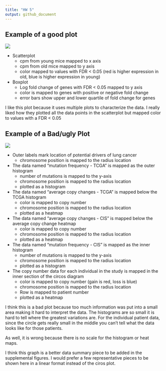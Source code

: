 ```yaml
---
title: "HW 5"
output: github_document
---
```



## Example of a good plot

![](images/goodPlot.png)

* Scatterplot
  * cpm from young mice mapped to x axis
  * cpm from old mice mapped to y axis
  * color mapped to values with FDR < 0.05 (red is higher expression in old, blue is higher expression in young)

* Boxplot 
  * Log fold change of genes with FDR < 0.05 mapped to y axis
  * color is mapped to genes with positive or negative fold change
  * error bars show upper and lower quartile of fold change for genes

I like this plot because it uses multiple plots to characterize the data. I really liked how they plotted all the data points in the scatterplot but mapped color to values with a FDR < 0.05


## Example of a Bad/ugly Plot

![](images/uglyPlot.png)

* Outer labels mark location of potential drivers of lung cancer
  * chromosome position is mapped to the radius location
* The data named "mutation frequency - TCGA " is mapped as the outer histogram
  * number of mutations is mapped to the y-axis
  * chromosome position is mapped to the radius location
  * plotted as a histogram
* The data named "average copy changes - TCGA" is mapped below the TCGA histogram
  * color is mapped to copy number
  * chromosome position is mapped to the radius location
  * plotted as a heatmap
* The data named "average copy changes - CIS" is mapped below the average copy change heatmap
  * color is mapped to copy number
  * chromosome position is mapped to the radius location
  * plotted as a heatmap
* The data named "mutation frequency - CIS" is mapped as the inner histogram
  * number of mutations is mapped to the y-axis
  * chromosome position is mapped to the radius location
  * plotted as a histogram
* The copy number data for each individual in the study is mapped in the inner section of the circos diagram
  * color is mapped to copy number (gain is red, loss is blue)
  * chromosome position is mapped to the radius location
  * Row is mapped to patient number
  * plotted as a heatmap


I think this is a bad plot because too much information was put into a small area making it hard to interpret the data. The histograms are so small it is hard to tell where the greatest variations are. For the individual patient data, since the circle gets really small in the middle you can't tell what the data looks like for those patients.

As well, it is wrong because there is no scale for the histogram or heat maps.

I think this graph is a better data summary piece to be added in the supplemental figures. I would prefer a few representative pieces to be shown here in a linear format instead of the ciros plot. 



```r

```

